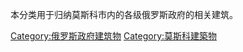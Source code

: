 本分类用于归纳莫斯科市内的各级俄罗斯政府的相关建筑。

[[Category:俄罗斯政府建筑物|Category:俄罗斯政府建筑物]]
[[Category:莫斯科建築物‎|Category:莫斯科建築物‎]]